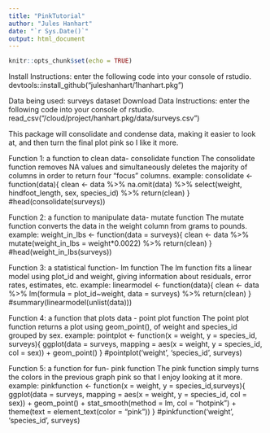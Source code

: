 ```yaml
---
title: "PinkTutorial"
author: "Jules Hanhart"
date: "`r Sys.Date()`"
output: html_document
---
```


```r
knitr::opts_chunk$set(echo = TRUE)
```

Install Instructions:
enter the following code into your console of rstudio. 
devtools::install_github("juleshanhart/1hanhart.pkg")


Data being used: surveys dataset
Download Data Instructions: 
enter the following code into your console of rstudio.
read_csv("/cloud/project/hanhart.pkg/data/surveys.csv")


This package will consolidate and condense data, making it easier to look at, and then turn the final plot pink so I like it more.


Function 1: a function to clean data- consolidate function
The consolidate function removes NA values and simultaneously deletes the majority of columns in order to return four "focus" columns. 
example: consolidate <- function(data){
    clean <- data %>% 
        na.omit(data) %>% 
        select(weight, hindfoot_length, sex, species_id) %>% 
        return(clean)
}
#head(consolidate(surveys))

Function 2: a function to manipulate data- mutate function
The mutate function converts the data in the weight column from grams to pounds. 
example: weight_in_lbs <- function(data = surveys){
  clean <- data %>% 
  mutate(weight_in_lbs = weight*0.0022) %>% 
  return(clean)
}
#head(weight_in_lbs(surveys))

Function 3: a statistical function- lm function
The lm function fits a linear model using plot_id and weight, giving information about residuals, error rates, estimates, etc.
example: linearmodel <- function(data){
   clean <- data %>% 
       lm(formula = plot_id~weight, data = surveys) %>% 
   return(clean)
}
#summary(linearmodel(unlist(data)))

Function 4: a function that plots data - point plot function
The point plot function returns a plot using geom_point(), of weight and species_id grouped by sex. 
example: pointplot <- function(x = weight, y = species_id, surveys){
    ggplot(data = surveys, mapping = aes(x = weight, y = species_id, col = sex)) + geom_point()
}
#pointplot('weight', 'species_id', surveys)

Function 5: a function for fun- pink function
The pink function simply turns the colors in the previous graph pink so that I enjoy looking at it more. 
example: 
pinkfunction <- function(x = weight, y = species_id,surveys){
  ggplot(data = surveys, mapping = aes(x = weight, y = species_id, col = sex)) + geom_point() + stat_smooth(method = lm, col = "hotpink") + theme(text = element_text(color =  "pink"))
}
#pinkfunction('weight', 'species_id', surveys)
